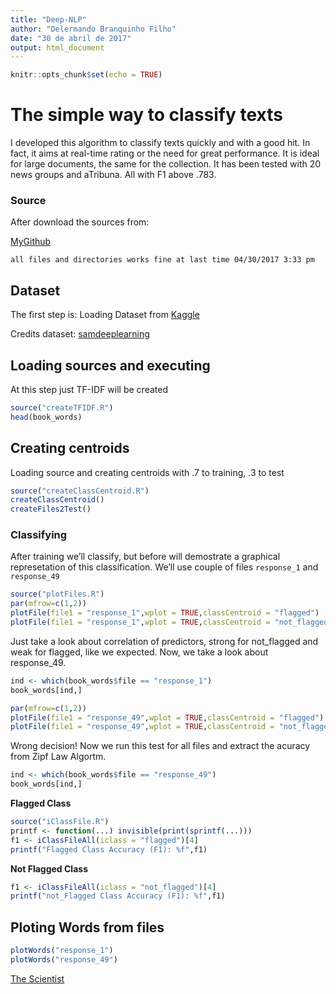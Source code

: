 ```yaml
---
title: "Deep-NLP"
author: "Delermando Branquinho Filho"
date: "30 de abril de 2017"
output: html_document
---
```


```r
knitr::opts_chunk$set(echo = TRUE)
```

# The simple way to classify texts

I developed this algorithm to classify texts quickly and with a good hit. In fact, it aims at real-time rating or the need for great performance. It is ideal for large documents, the same for the collection. It has been tested with 20 news groups and aTribuna. All with F1 above .783.

### Source

After download the sources from:

[MyGithub](https://github.com/TheScientistBr/deep-NLP)

`all files and directories works fine at last time 04/30/2017 3:33 pm`

## Dataset

The first step is: Loading Dataset from [Kaggle](https://www.kaggle.com/samdeeplearning/deepnlp/kernels)

Credits dataset: [samdeeplearning](https://www.kaggle.com/samdeeplearning)

## Loading sources and executing

At this step just TF-IDF will be created

```r
source("createTFIDF.R")
head(book_words)
```

## Creating centroids

Loading source and creating centroids with .7 to training, .3 to test

```r
source("createClassCentroid.R")
createClassCentroid()
createFiles2Test()
```

### Classifying

After training we'll classify, but before will demostrate a graphical represetation of this classification. We'll use couple of files `response_1` and `response_49`

```r
source("plotFiles.R")
par(mfrow=c(1,2))
plotFile(file1 = "response_1",wplot = TRUE,classCentroid = "flagged")
plotFile(file1 = "response_1",wplot = TRUE,classCentroid = "not_flagged")

```

Just take a look about correlation of predictors, strong for not_flagged and weak for flagged, like we expected. Now, we take a look about response_49.

```r
ind <- which(book_words$file == "response_1")
book_words[ind,]
```




```r
par(mfrow=c(1,2))
plotFile(file1 = "response_49",wplot = TRUE,classCentroid = "flagged")
plotFile(file1 = "response_49",wplot = TRUE,classCentroid = "not_flagged")
```

Wrong decision! Now we run this test for all files and extract the acuracy from Zipf Law Algortm.

```r
ind <- which(book_words$file == "response_49")
book_words[ind,]
```

**Flagged Class**

```r
source("iClassFile.R")
printf <- function(...) invisible(print(sprintf(...)))
f1 <- iClassFileAll(iclass = "flagged")[4]
printf("Flagged Class Accuracy (F1): %f",f1)
```


**Not Flagged Class**

```r
f1 <- iClassFileAll(iclass = "not_flagged")[4]
printf("not_Flagged Class Accuracy (F1): %f",f1)


```

## Ploting Words from files

```r
plotWords("response_1")
plotWords("response_49")
```


[The Scientist](http://www.thescientist.com.br)


